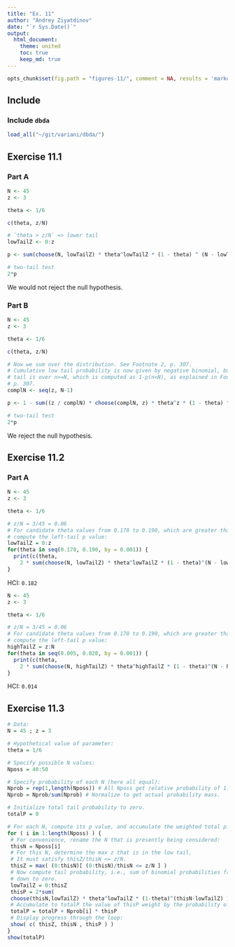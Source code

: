 ```yaml
---
title: "Ex. 11"
author: "Andrey Ziyatdinov"
date: "`r Sys.Date()`"
output:
  html_document:
    theme: united
    toc: true
    keep_md: true
---
```


```r
opts_chunk$set(fig.path = "figures-11/", comment = NA, results = 'markup', tidy = F, message = F, warning = F, echo = T)
```

## Include 

### Include `dbda`

```r
load_all("~/git/variani/dbda/")
```

## Exercise 11.1

### Part A

```r
N <- 45
z <- 3

theta <- 1/6

c(theta, z/N)

# `theta > z/N` => lower tail
lowTailZ <- 0:z

p <- sum(choose(N, lowTailZ) * theta^lowTailZ * (1 - theta) ^ (N - lowTailZ))

# two-tail test
2*p
```

We would not reject the null hypothesis.

### Part B


```r
N <- 45
z <- 3

theta <- 1/6

c(theta, z/N)

# Now we sum over the distribution. See Footnote 2, p. 307.
# Cumulative low tail probability is now given by negative binomial, but now the
# tail is over n>=N, which is computed as 1-p(n<N), as explained in Footnote 2,
# p. 307.
complN <- seq(z, N-1)

p <- 1 - sum((z / complN) * choose(complN, z) * theta^z * (1 - theta) ^ (complN - z))

# two-tail test
2*p
```

We reject the null hypothesis.

## Exercise 11.2

### Part A

```r
N <- 45
z <- 3

theta <- 1/6

# z/N = 3/45 = 0.06
# For candidate theta values from 0.170 to 0.190, which are greater than z/N observed,
# compute the left-tail p value:
lowTailZ = 0:z
for(theta in seq(0.170, 0.190, by = 0.001)) {
  print(c(theta,
    2 * sum(choose(N, lowTailZ) * theta^lowTailZ * (1 - theta)^(N - lowTailZ))))
}
```

HCI: `0.182`

```r
N <- 45
z <- 3

theta <- 1/6

# z/N = 3/45 = 0.06
# For candidate theta values from 0.170 to 0.190, which are greater than z/N observed,
# compute the left-tail p value:
highTailZ = z:N
for(theta in seq(0.005, 0.020, by = 0.001)) {
  print(c(theta,
    2 * sum(choose(N, highTailZ) * theta^highTailZ * (1 - theta)^(N - highTailZ))))
}
```

HCI: `0.014`

## Exercise 11.3

```r
# Data:
N = 45 ; z = 3

# Hypothetical value of parameter:
theta = 1/6

# Specify possible N values:
Nposs = 40:50

# Specify probability of each N (here all equal):
Nprob = rep(1,length(Nposs)) # All Nposs get relative probability of 1.
Nprob = Nprob/sum(Nprob) # Normalize to get actual probability mass.

# Initialize total tail probability to zero.
totalP = 0

# For each N, compute its p value, and accumulate the weighted total p:
for ( i in 1:length(Nposs) ) {
 # For convenience, rename the N that is presently being considered:
 thisN = Nposs[i]
 # For this N, determine the max z that is in the low tail.
 # It must satisfy thisZ/thisN <= z/N.
 thisZ = max( (0:thisN)[ (0:thisN)/thisN <= z/N ] )
 # Now compute tail probability, i.e., sum of binomial probabilities from z/N
 # down to zero.
 lowTailZ = 0:thisZ
 thisP = 2*sum(
 choose(thisN,lowTailZ) * theta^lowTailZ * (1-theta)^(thisN-lowTailZ) )
 # Accumulate to totalP the value of thisP weight by the probability of thisN:
 totalP = totalP + Nprob[i] * thisP
 # Display progress through the loop:
 show( c( thisZ, thisN , thisP ) )
}
show(totalP)
```


